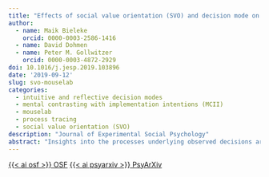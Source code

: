 ```yaml
---
title: "Effects of social value orientation (SVO) and decision mode on controlled information acquisition - A Mouselab perspective"
author:
  - name: Maik Bieleke
    orcid: 0000-0003-2586-1416
  - name: David Dohmen
  - name: Peter M. Gollwitzer
    orcid: 0000-0003-4872-2929
doi: 10.1016/j.jesp.2019.103896
date: '2019-09-12'
slug: svo-mouselab
categories:
  - intuitive and reflective decision modes
  - mental contrasting with implementation intentions (MCII)
  - mouselab
  - process tracing
  - social value orientation (SVO)
description: "Journal of Experimental Social Psychology"
abstract: "Insights into the processes underlying observed decisions are crucial for a comprehensive understanding of behavior. We investigate how individual social value orientation (SVO) relates to controlled information acquisition and how this relationship may be governed by intuitive versus reflective decision modes. We measure controlled information acquisition with the process tracing tool Mouselab and demonstrate its potential for advancing research on social decision-making. In two experiments, participants worked on two consecutive SVO tasks, in which they allocated points between themselves and others. Information regarding the available distributions of points had to be actively acquired by moving the mouse cursor over corresponding boxes on the screen. We observed a stable relationship between SVO and controlled information acquisition in both experiments: less selfish participants acquired more information and made more other-oriented acquisitions, and this relationship showed up in both an intuitive and a reflective decision mode. However, participants in a reflective decision mode acquired more information, their acquisitions were more strongly other-oriented, and their decisions were more prosocial compared to participants in an intuitive mode. Taken together, our results advance research on SVO by showing that non-selfish individuals invest considerable time and effort to gauge the consequences of their decisions for others, which might underlie the pervasive effects of SVO on many socially relevant behaviors. Moreover, we demonstrate how intuitive versus reflective decision modes can alter controlled information acquisition. Finally, our results illustrate that Mouselab is a simple-to-use and versatile tool for tracing cognitive processes underlying social psychological phenomena."
---
```


<a class="btn btn-dark rounded-pill" href="https://osf.io/qa8wr/" role="button">{{< ai osf >}} OSF</a> <a class="btn btn-dark rounded-pill" href="https://psyarxiv.com/fmtdu/" role="button">{{< ai psyarxiv >}} PsyArXiv</a>
